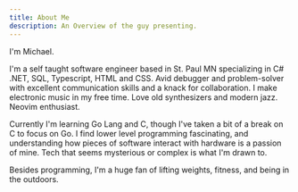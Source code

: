 ```yaml
---
title: About Me
description: An Overview of the guy presenting.
---
```



<Card title="Hello" icon="seti:powershell">
  I'm Michael.

I'm a self taught software engineer based in St. Paul MN  specializing in C# .NET, SQL, Typescript, HTML and CSS.
Avid debugger and problem-solver with excellent communication skills and a knack for collaboration.
I make electronic music in my free time. Love old synthesizers and modern jazz. Neovim enthusiast.

Currently I'm learning Go Lang and C, though I've taken a bit of a break on C to focus on Go.
I find lower level programming fascinating, and understanding how pieces of software interact with hardware is a passion of mine.
Tech that seems mysterious or complex is what I'm drawn to.

Besides programming, I'm a huge fan of lifting weights, fitness, and being in the outdoors.
</Card>


